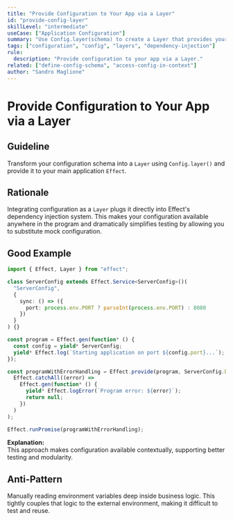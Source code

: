 ```yaml
---
title: "Provide Configuration to Your App via a Layer"
id: "provide-config-layer"
skillLevel: "intermediate"
useCase: ["Application Configuration"]
summary: "Use Config.layer(schema) to create a Layer that provides your configuration schema to the application's context."
tags: ["configuration", "config", "layers", "dependency-injection"]
rule:
  description: "Provide configuration to your app via a Layer."
related: ["define-config-schema", "access-config-in-context"]
author: "Sandro Maglione"
---
```


# Provide Configuration to Your App via a Layer

## Guideline

Transform your configuration schema into a `Layer` using `Config.layer()` and provide it to your main application `Effect`.

## Rationale

Integrating configuration as a `Layer` plugs it directly into Effect's dependency injection system. This makes your configuration available anywhere in the program and dramatically simplifies testing by allowing you to substitute mock configuration.

## Good Example

````typescript
import { Effect, Layer } from "effect";

class ServerConfig extends Effect.Service<ServerConfig>()(
  "ServerConfig",
  {
    sync: () => ({
      port: process.env.PORT ? parseInt(process.env.PORT) : 8080
    })
  }
) {}

const program = Effect.gen(function* () {
  const config = yield* ServerConfig;
  yield* Effect.log(`Starting application on port ${config.port}...`);
});

const programWithErrorHandling = Effect.provide(program, ServerConfig.Default).pipe(
  Effect.catchAll((error) =>
    Effect.gen(function* () {
      yield* Effect.logError(`Program error: ${error}`);
      return null;
    })
  )
);

Effect.runPromise(programWithErrorHandling);
````

**Explanation:**  
This approach makes configuration available contextually, supporting better testing and modularity.

## Anti-Pattern

Manually reading environment variables deep inside business logic. This tightly couples that logic to the external environment, making it difficult to test and reuse.
